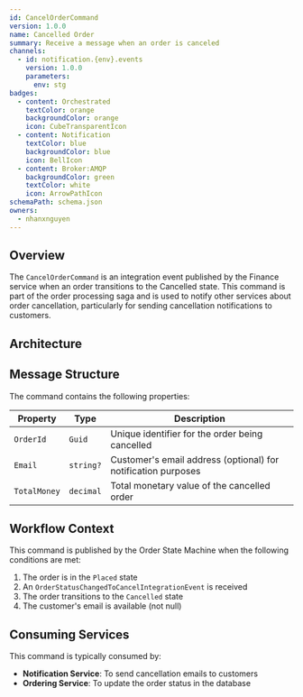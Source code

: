 ```yaml
---
id: CancelOrderCommand
version: 1.0.0
name: Cancelled Order
summary: Receive a message when an order is canceled
channels:
  - id: notification.{env}.events
    version: 1.0.0
    parameters:
      env: stg
badges:
  - content: Orchestrated
    textColor: orange
    backgroundColor: orange
    icon: CubeTransparentIcon
  - content: Notification
    textColor: blue
    backgroundColor: blue
    icon: BellIcon
  - content: Broker:AMQP
    backgroundColor: green
    textColor: white
    icon: ArrowPathIcon
schemaPath: schema.json
owners:
  - nhanxnguyen
---
```


## Overview

The `CancelOrderCommand` is an integration event published by the Finance service when an order transitions to the Cancelled state. This command is part of the order processing saga and is used to notify other services about order cancellation, particularly for sending cancellation notifications to customers.

## Architecture

<NodeGraph />

## Message Structure

The command contains the following properties:

| Property     | Type      | Description                                                   |
| ------------ | --------- | ------------------------------------------------------------- |
| `OrderId`    | `Guid`    | Unique identifier for the order being cancelled               |
| `Email`      | `string?` | Customer's email address (optional) for notification purposes |
| `TotalMoney` | `decimal` | Total monetary value of the cancelled order                   |

## Workflow Context

This command is published by the Order State Machine when the following conditions are met:

1. The order is in the `Placed` state
2. An `OrderStatusChangedToCancelIntegrationEvent` is received
3. The order transitions to the `Cancelled` state
4. The customer's email is available (not null)

## Consuming Services

This command is typically consumed by:

- **Notification Service**: To send cancellation emails to customers
- **Ordering Service**: To update the order status in the database
